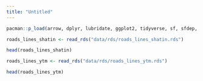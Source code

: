 ```yaml
---
title: "Untitled"
---
```


```r
pacman::p_load(arrow, dplyr, lubridate, ggplot2, tidyverse, sf, sfdep, sp, spNetwork, spdep, raster, spatstat, tmap, readxl, plotly)
```

```r
roads_lines_shatin <- read_rds("data/rds/roads_lines_shatin.rds")
```

```r
head(roads_lines_shatin)
```

```r
roads_lines_ytm <- read_rds("data/rds/roads_lines_ytm.rds")
```

```r
head(roads_lines_ytm)
```

